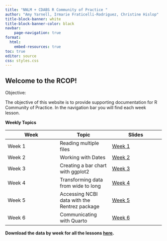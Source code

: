 ```yaml
---
title: "NNLM + CDABS R Community of Practice "
author: "Amy Yarnell, Irmarie Fraticelli-Rodriguez, Christine Hislop"
title-block-banner: white
title-block-banner-color: black
navbar:
    page-navigation: true
format: 
  html:
    embed-resources: true
toc: true
editor: source
css: styles.css
---
```


## Welcome to the RCOP!

Objective: 

The objective of this website is to provide supporting documentation for R Community of Practice. 
In the navigation bar you will find each week lesson.

**Weekly Topics**

| Week  | Topic | Slides |
| ---   | ---   | ---    |
| Week 1  | Reading multiple files                       | <a href="Week01/week01_slides.html" target="_blank">Week 1</a> |
| Week 2  | Working with Dates                           | <a href="Week02/week02_slides.html" target="_blank">Week 2</a> | 
| Week 3  | Creating a bar chart with ggplot2            | <a href="Week03/week03_slides.html" target="_blank">Week 3</a> |
| Week 4	| Transforming data from wide to long          |<a href="Week04/week04_slides.html" target="_blank">Week 4</a>|
| Week 5  | Accessing NCBI data with the Rentrez package |<a href="Week05/week05_slides.html" target="_blank">Week 5</a>|
| Week 6  | Communicating with Quarto                    |<a href="Week06/week06_slides.html" target="_blank">Week 6</a>|

**Download the data by week for all the lessons [here](https://osf.io/fsg4w/).**